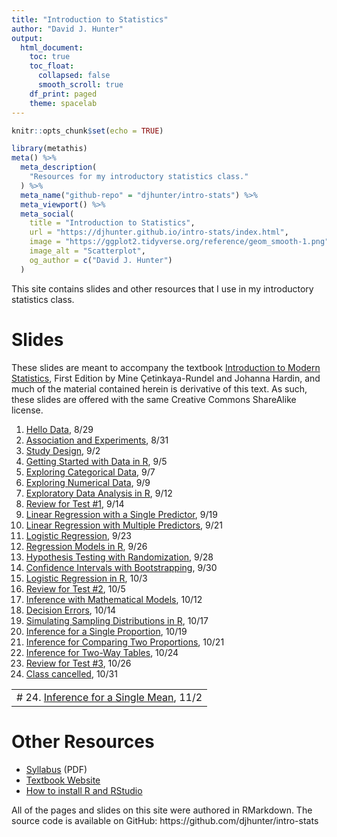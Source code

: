 ```yaml
---
title: "Introduction to Statistics"
author: "David J. Hunter"
output:
  html_document:
    toc: true
    toc_float:
      collapsed: false
      smooth_scroll: true
    df_print: paged
    theme: spacelab
---
```


```r
knitr::opts_chunk$set(echo = TRUE)
```

```r
library(metathis)
meta() %>%
  meta_description(
    "Resources for my introductory statistics class."
  ) %>%
  meta_name("github-repo" = "djhunter/intro-stats") %>%
  meta_viewport() %>%
  meta_social(
    title = "Introduction to Statistics",
    url = "https://djhunter.github.io/intro-stats/index.html",
    image = "https://ggplot2.tidyverse.org/reference/geom_smooth-1.png",
    image_alt = "Scatterplot",
    og_author = c("David J. Hunter")
  )
```

This site contains slides and other resources that I use in my introductory statistics class.

# Slides 

These slides are meant to accompany the textbook [Introduction to Modern Statistics](https://openintro-ims.netlify.app/), First Edition by Mine Çetinkaya-Rundel and Johanna Hardin, and much of the material contained herein is derivative of this text. As such, these slides are offered with the same Creative Commons ShareAlike license.

1. [Hello Data](slides/01-hellodata.html), 8/29
2. [Association and Experiments](slides/01b-association.html), 8/31
3. [Study Design](slides/02-studydesign.html), 9/2
4. [Getting Started with Data in R](slides/03-intro_data_R.html), 9/5
5. [Exploring Categorical Data](slides/04-catdata.html), 9/7
6. [Exploring Numerical Data](slides/05-numdata.html), 9/9
7. [Exploratory Data Analysis in R](slides/06-explore_data_R.html), 9/12
8. [Review for Test #1](slides/07-test1review.html), 9/14
9. [Linear Regression with a Single Predictor](slides/07a-lin_regression.html), 9/19
10. [Linear Regression with Multiple Predictors](slides/08-multi_regression.html), 9/21
11. [Logistic Regression](slides/09-logit_regression.html), 9/23
12. [Regression Models in R](slides/10-regression_R.html), 9/26
13. [Hypothesis Testing with Randomization](slides/11-hypoth_random.html), 9/28
14. [Confidence Intervals with Bootstrapping](slides/12-bootstrap_ci.html), 9/30
15. [Logistic Regression in R](slides/12b-logit_reg_R.html), 10/3
16. [Review for Test #2](slides/12c-test2review.html), 10/5
17. [Inference with Mathematical Models](slides/13-math_models.html), 10/12
18. [Decision Errors](slides/14-decision_errors.html), 10/14
19. [Simulating Sampling Distributions in R](slides/15-samp_dist_R.html), 10/17
20. [Inference for a Single Proportion](slides/16-infer_1prop.html), 10/19
21. [Inference for Comparing Two Proportions](slides/17-infer_2prop.html), 10/21
22. [Inference for Two-Way Tables](slides/18-infer_chisquare.html), 10/24
23. [Review for Test #3](slides/18b-test3review.html), 10/26
24. [Class cancelled](https://westmont.instructure.com/courses/8503/discussion_topics/45482), 10/31

---
# 24. [Inference for a Single Mean](slides/19-infer_onemean.html), 11/2
---

# Other Resources

- [Syllabus](syllabus/ma005hunterF22.pdf) (PDF)
- [Textbook Website](https://openintro-ims.netlify.app/)
- [How to install R and RStudio](https://westmont.instructure.com/courses/8503/discussion_topics/44046)

All of the pages and slides on this site were authored in RMarkdown.  The source code is available on GitHub: https://github.com/djhunter/intro-stats

